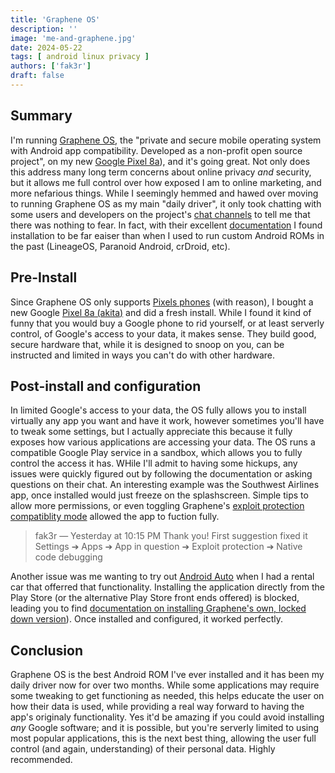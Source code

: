 ```yaml
---
title: 'Graphene OS'
description: ''
image: 'me-and-graphene.jpg'
date: 2024-05-22
tags: [ android linux privacy ]
authors: ['fak3r']
draft: false
---
```


## Summary

I'm running [Graphene OS](https://grapheneos.org/), the "private and secure mobile operating system with Android app compatibility. Developed as a non-profit open source project", on my new [Google Pixel 8a](https://store.google.com/product/pixel_8a)), and it's going great. Not only does this address many long term concerns about online privacy *and* security, but it allows me full control over how exposed I am to online marketing, and more nefarious things. While I seemingly hemmed and hawed over moving to running Graphene OS as my main "daily driver", it only took chatting with some users and developers on the project's [chat channels](https://grapheneos.org/contact#community) to tell me that there was nothing to fear. In fact, with their excellent [documentation](https://grapheneos.org/install/) I found installation to be far eaiser than when I used to run custom Android ROMs in the past (LineageOS, Paranoid Android, crDroid, etc).

## Pre-Install

Since Graphene OS only supports [Pixels phones](https://grapheneos.org/faq#supported-devices) (with reason), I bought a new Google [Pixel 8a (akita)](https://store.google.com/us/product/pixel_8a) and did a fresh install. While I found it kind of funny that you would buy a Google phone to rid yourself, or at least serverly control, of Google's access to your data, it makes sense. They build good, secure hardware that, while it is designed to snoop on you, can be instructed and limited in ways you can't do with other hardware.

## Post-install and configuration

In limited Google's access to your data, the OS fully allows you to install virtually any app you want and have it work, however sometimes you'll have to tweak some settings, but I actually appreciate this because it fully exposes how various applications are accessing your data. The OS runs a compatible Google Play service in a sandbox, which allows you to fully control the access it has. WHile I'll admit to having some hickups, any issues were quickly figured out by following the documentation or asking questions on their chat. An interesting example was the Southwest Airlines app, once installed would just freeze on the splashscreen. Simple tips to allow more permissions, or even toggling Graphene's [exploit protection compatiblity mode](https://discuss.grapheneos.org/d/8330-app-compatibility-with-grapheneos) allowed the app to fuction fully.

> fak3r — Yesterday at 10:15 PM
> Thank you! First suggestion fixed it Settings ➔ Apps ➔ App in question ➔ Exploit protection ➔ Native code debugging

Another issue was me wanting to try out [Android Auto](https://www.android.com/auto/) when I had a rental car that offerred that functionality. Installing the application directly from the Play Store (or the alternative Play Store front ends offered) is blocked, leading you to find [documentation on installing Graphene's own, locked down version](https://discuss.grapheneos.org/d/10094-android-auto-working-feature-set/7)). Once installed and configured, it worked perfectly. 

## Conclusion

Graphene OS is the best Android ROM I've ever installed and it has been my daily driver now for over two months. While some applications may require some tweaking to get functioning as needed, this helps educate the user on how their data is used, while providing a real way forward to having the app's originaly functionality. Yes it'd be amazing if you could avoid installing *any* Google software; and it is possible, but you're serverly limited to using most popular applications, this is the next best thing, allowing the user full control (and again, understanding) of their personal data. Highly recommended.
